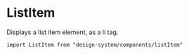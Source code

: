 

<Meta of={Stories} />

# ListItem

Displays a list item element, as a li tag.

`import ListItem from "design-system/components/listItem"`

<Canvas of={Stories.Controls} />

<ArgTypes />
